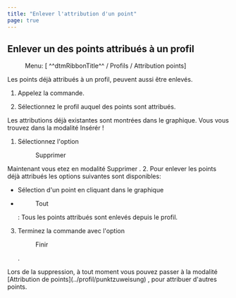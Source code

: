 ```yaml
---
title: "Enlever l'attribution d'un point"
page: true
---
```

## Enlever un des points attribu&#233;s &#224; un profil
 <Menu> Menu: [ ^^dtmRibbonTitle^^ / Profils / Attribution points] </Menu> 

Les points d&#233;j&#224; attribu&#233;s &#224; un profil, peuvent aussi &#234;tre enlev&#233;s.


1. Appelez la commande.

2. S&#233;lectionnez le profil auquel des points sont attribu&#233;s. 



<Success>
Les attributions d&#233;j&#224; existantes sont montr&#233;es dans le graphique.
</Success>

<Warning>
Vous vous trouvez dans la modalit&#233;  <Italic> Ins&#233;r&#233;r </Italic> !
</Warning>


1. S&#233;lectionnez l&#39;option <Menu>Supprimer</Menu> 

<Success>
Maintenant vous etez en modalit&#233; 
 <Italic> Supprimer
 </Italic> .

</Success>
2. Pour enlever les points d&#233;j&#224; attribu&#233;s les options suivantes sont disponibles:

- S&#233;lection d&#39;un point en cliquant dans le graphique

- <Menu>Tout</Menu> : Tous les points attribu&#233;s sont enlev&#233;s depuis le profil.



3. Terminez la commande avec l&#39;option <Menu>Finir</Menu> .




<Success>
Lors de la suppression, &#224; tout moment vous pouvez passer &#224; la modalit&#233;  <Italic> [Attribution de points](../profil/punktzuweisung)
 </Italic> , pour attribuer d&#39;autres points.
</Success>
